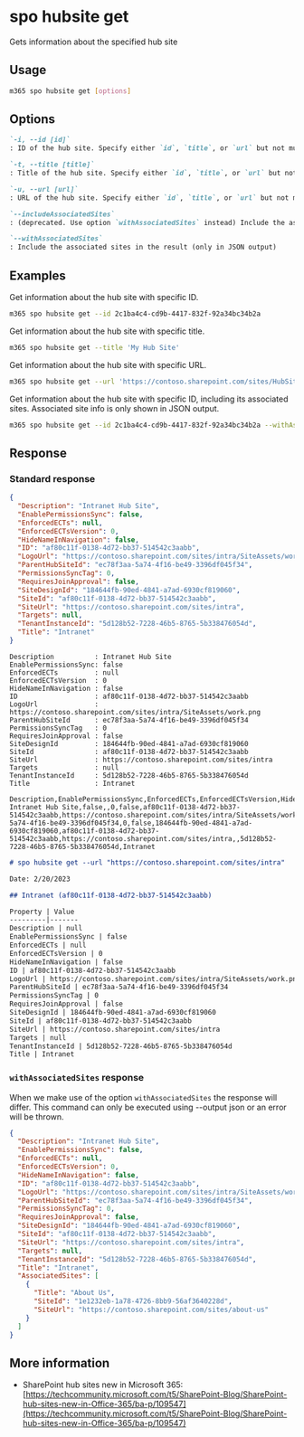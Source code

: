 
# spo hubsite get

Gets information about the specified hub site

## Usage

```sh
m365 spo hubsite get [options]
```

## Options

```md definition-list
`-i, --id [id]`
: ID of the hub site. Specify either `id`, `title`, or `url` but not multiple.

`-t, --title [title]`
: Title of the hub site. Specify either `id`, `title`, or `url` but not multiple.

`-u, --url [url]`
: URL of the hub site. Specify either `id`, `title`, or `url` but not multiple.

`--includeAssociatedSites`
: (deprecated. Use option `withAssociatedSites` instead) Include the associated sites in the result (only in JSON output).

`--withAssociatedSites`
: Include the associated sites in the result (only in JSON output)
```

<Global />

## Examples

Get information about the hub site with specific ID.

```sh
m365 spo hubsite get --id 2c1ba4c4-cd9b-4417-832f-92a34bc34b2a
```

Get information about the hub site with specific title.

```sh
m365 spo hubsite get --title 'My Hub Site'
```

Get information about the hub site with specific URL.

```sh
m365 spo hubsite get --url 'https://contoso.sharepoint.com/sites/HubSite'
```

Get information about the hub site with specific ID, including its associated sites. Associated site info is only shown in JSON output.

```sh
m365 spo hubsite get --id 2c1ba4c4-cd9b-4417-832f-92a34bc34b2a --withAssociatedSites --output json
```

## Response

### Standard response

<Tabs>
  <TabItem value="JSON">

  ```json
  {
    "Description": "Intranet Hub Site",
    "EnablePermissionsSync": false,
    "EnforcedECTs": null,
    "EnforcedECTsVersion": 0,
    "HideNameInNavigation": false,
    "ID": "af80c11f-0138-4d72-bb37-514542c3aabb",
    "LogoUrl": "https://contoso.sharepoint.com/sites/intra/SiteAssets/work.png",
    "ParentHubSiteId": "ec78f3aa-5a74-4f16-be49-3396df045f34",
    "PermissionsSyncTag": 0,
    "RequiresJoinApproval": false,
    "SiteDesignId": "184644fb-90ed-4841-a7ad-6930cf819060",
    "SiteId": "af80c11f-0138-4d72-bb37-514542c3aabb",
    "SiteUrl": "https://contoso.sharepoint.com/sites/intra",
    "Targets": null,
    "TenantInstanceId": "5d128b52-7228-46b5-8765-5b338476054d",
    "Title": "Intranet"
  }
  ```

  </TabItem>
  <TabItem value="Text">

  ```text
  Description          : Intranet Hub Site
  EnablePermissionsSync: false
  EnforcedECTs         : null
  EnforcedECTsVersion  : 0
  HideNameInNavigation : false
  ID                   : af80c11f-0138-4d72-bb37-514542c3aabb
  LogoUrl              : https://contoso.sharepoint.com/sites/intra/SiteAssets/work.png
  ParentHubSiteId      : ec78f3aa-5a74-4f16-be49-3396df045f34
  PermissionsSyncTag   : 0
  RequiresJoinApproval : false
  SiteDesignId         : 184644fb-90ed-4841-a7ad-6930cf819060
  SiteId               : af80c11f-0138-4d72-bb37-514542c3aabb
  SiteUrl              : https://contoso.sharepoint.com/sites/intra
  Targets              : null
  TenantInstanceId     : 5d128b52-7228-46b5-8765-5b338476054d
  Title                : Intranet
  ```

  </TabItem>
  <TabItem value="CSV">

  ```csv
  Description,EnablePermissionsSync,EnforcedECTs,EnforcedECTsVersion,HideNameInNavigation,ID,LogoUrl,ParentHubSiteId,PermissionsSyncTag,RequiresJoinApproval,SiteDesignId,SiteId,SiteUrl,Targets,TenantInstanceId,Title
  Intranet Hub Site,false,,0,false,af80c11f-0138-4d72-bb37-514542c3aabb,https://contoso.sharepoint.com/sites/intra/SiteAssets/work.png,ec78f3aa-5a74-4f16-be49-3396df045f34,0,false,184644fb-90ed-4841-a7ad-6930cf819060,af80c11f-0138-4d72-bb37-514542c3aabb,https://contoso.sharepoint.com/sites/intra,,5d128b52-7228-46b5-8765-5b338476054d,Intranet
  ```

  </TabItem>
  <TabItem value="Markdown">

  ```md
  # spo hubsite get --url "https://contoso.sharepoint.com/sites/intra"

  Date: 2/20/2023

  ## Intranet (af80c11f-0138-4d72-bb37-514542c3aabb)

  Property | Value
  ---------|-------
  Description | null
  EnablePermissionsSync | false
  EnforcedECTs | null
  EnforcedECTsVersion | 0
  HideNameInNavigation | false
  ID | af80c11f-0138-4d72-bb37-514542c3aabb
  LogoUrl | https://contoso.sharepoint.com/sites/intra/SiteAssets/work.png
  ParentHubSiteId | ec78f3aa-5a74-4f16-be49-3396df045f34
  PermissionsSyncTag | 0
  RequiresJoinApproval | false
  SiteDesignId | 184644fb-90ed-4841-a7ad-6930cf819060
  SiteId | af80c11f-0138-4d72-bb37-514542c3aabb
  SiteUrl | https://contoso.sharepoint.com/sites/intra
  Targets | null
  TenantInstanceId | 5d128b52-7228-46b5-8765-5b338476054d
  Title | Intranet
  ```

  </TabItem>
</Tabs>

### `withAssociatedSites` response

When we make use of the option `withAssociatedSites` the response will differ. This command can only be executed using --output json or an error will be thrown.

<Tabs>
  <TabItem value="JSON">

  ```json
  {
    "Description": "Intranet Hub Site",
    "EnablePermissionsSync": false,
    "EnforcedECTs": null,
    "EnforcedECTsVersion": 0,
    "HideNameInNavigation": false,
    "ID": "af80c11f-0138-4d72-bb37-514542c3aabb",
    "LogoUrl": "https://contoso.sharepoint.com/sites/intra/SiteAssets/work.png",
    "ParentHubSiteId": "ec78f3aa-5a74-4f16-be49-3396df045f34",
    "PermissionsSyncTag": 0,
    "RequiresJoinApproval": false,
    "SiteDesignId": "184644fb-90ed-4841-a7ad-6930cf819060",
    "SiteId": "af80c11f-0138-4d72-bb37-514542c3aabb",
    "SiteUrl": "https://contoso.sharepoint.com/sites/intra",
    "Targets": null,
    "TenantInstanceId": "5d128b52-7228-46b5-8765-5b338476054d",
    "Title": "Intranet",
    "AssociatedSites": [
      {
        "Title": "About Us",
        "SiteId": "1e1232eb-1a78-4726-8bb9-56af3640228d",
        "SiteUrl": "https://contoso.sharepoint.com/sites/about-us"
      }
    ]
  }
  ```

  </TabItem>
</Tabs>

## More information

- SharePoint hub sites new in Microsoft 365: [https://techcommunity.microsoft.com/t5/SharePoint-Blog/SharePoint-hub-sites-new-in-Office-365/ba-p/109547](https://techcommunity.microsoft.com/t5/SharePoint-Blog/SharePoint-hub-sites-new-in-Office-365/ba-p/109547)
